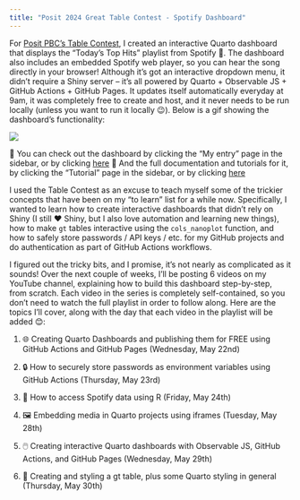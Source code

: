 ```yaml
---
title: "Posit 2024 Great Table Contest - Spotify Dashboard"
---
```


For [Posit PBC's Table Contest](https://posit.co/blog/announcing-the-2024-table-contest), I created an interactive Quarto dashboard that displays the "Today's Top Hits" playlist from Spotify 🎵. The dashboard also includes an embedded Spotify web player, so you can hear the song directly in your browser! Although it's got an interactive dropdown menu, it didn't require a Shiny server -- it's all powered by Quarto + Observable JS + GitHub Actions + GitHub Pages. It updates itself automatically everyday at 9am, it was completely free to create and host, and it never needs to be run locally (unless you want to run it locally 😉). Below is a gif showing the dashboard's functionality: 

![](images/table_preview.gif)

🔗 You can check out the dashboard by clicking the "My entry" page in the sidebar, or by clicking [here](https://melissavanbussel.github.io/spotify-dashboard/dashboard.html)
🔗 And the full documentation and tutorials for it, by clicking the "Tutorial" page in the sidebar, or by clicking [here](https://melissavanbussel.github.io/spotify-dashboard/tutorial.html)

I used the Table Contest as an excuse to teach myself some of the trickier concepts that have been on my "to learn" list for a while now. Specifically, I wanted to learn how to create interactive dashboards that didn't rely on Shiny (I still ❤️ Shiny, but I also love automation and learning new things), how to make `gt` tables interactive using the `cols_nanoplot` function, and how to safely store passwords / API keys / etc. for my GitHub projects and do authentication as part of GitHub Actions workflows. 

I figured out the tricky bits, and I promise, it's not nearly as complicated as it sounds! Over the next couple of weeks, I'll be posting 6 videos on my YouTube channel, explaining how to build this dashboard step-by-step, from scratch. Each video in the series is completely self-contained, so you don't need to watch the full playlist in order to follow along. Here are the topics I'll cover, along with the day that each video in the playlist will be added 😊: 

1. 🌐 Creating Quarto Dashboards and publishing them for FREE using GitHub Actions and GitHub Pages (Wednesday, May 22nd)

2. 🔒 How to securely store passwords as environment variables using GitHub Actions (Thursday, May 23rd)

3. 🎵 How to access Spotify data using R (Friday, May 24th)

4. 🖼️ Embedding media in Quarto projects using iframes (Tuesday, May 28th)

5. 🖱️ Creating interactive Quarto dashboards with Observable JS, GitHub Actions, and GitHub Pages (Wednesday, May 29th)

6. 🎨 Creating and styling a gt table, plus some Quarto styling in general (Thursday, May 30th)